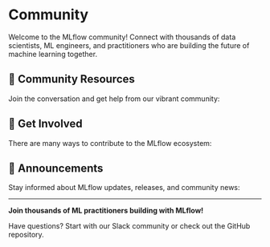
# Community

Welcome to the MLflow community! Connect with thousands of data scientists, ML engineers, and practitioners who are building the future of machine learning together.

## 🤝 Community Resources

Join the conversation and get help from our vibrant community:

<TilesGrid>
  <TileCard
    icon={Github}
    title="GitHub"
    description="Explore the codebase, contribute, and report issues"
    href="https://github.com/mlflow/mlflow"
    linkText="Visit GitHub →"
  />
  <TileCard
    icon={Slack}
    title="Slack"
    description="Connect with MLflow users and contributors in real-time"
    href="https://mlflow.org/slack"
    linkText="Join Slack →"
  />
  <TileCard
    image="/images/logos/x-logo-black.png"
    imageDark="/images/logos/x-logo-white.png"
    imageWidth={32}
    imageHeight={32}
    title="X"
    description="Follow us for the latest updates and news"
    href="https://x.com/mlflow"
    linkText="Follow us →"
  />
  <TileCard
    icon={Linkedin}
    title="LinkedIn"
    description="Connect with us on LinkedIn for professional updates"
    href="https://www.linkedin.com/company/mlflow-org"
    linkText="Connect →"
  />
  <TileCard
    icon={HelpCircle}
    title="Stack Overflow"
    description="Get help with technical questions using the mlflow tag"
    href="https://stackoverflow.com/questions/tagged/mlflow"
    linkText="Ask questions →"
  />
</TilesGrid>

## 🚀 Get Involved

There are many ways to contribute to the MLflow ecosystem:

<TilesGrid>
  <TileCard
    icon={BookOpen}
    title="Contributing Guide"
    description="Learn how to contribute code, documentation, and more to MLflow"
    href="https://github.com/mlflow/mlflow/blob/master/CONTRIBUTING.md"
    linkText="Start contributing →"
  />
  <TileCard
    icon={Newspaper}
    title="MLflow Blog"
    description="Stay updated with the latest developments and best practices"
    href="https://mlflow.org/blog/index.html"
    linkText="Read blog →"
  />
  <TileCard
    icon={Users}
    title="Ambassador Program"
    description="Become a community leader and advocate for MLflow"
    href="https://mlflow.org/ambassadors"
    linkText="Learn more →"
  />
  <TileCard
    icon={FileText}
    title="Report Issues"
    description="Help us improve MLflow by reporting bugs or requesting features"
    href="https://github.com/mlflow/mlflow/issues/new/choose"
    linkText="Report issue →"
  />
</TilesGrid>

## 📣 Announcements

Stay informed about MLflow updates, releases, and community news:

<TilesGrid>
  <TileCard
    icon={Megaphone}
    title="Latest Releases"
    description="Check out the newest features and bug fixes in our GitHub releases"
    href="https://github.com/mlflow/mlflow/releases"
    linkText="View releases →"
  />
  <TileCard
    icon={Calendar}
    title="Community Events"
    description="Join us for office hours, webinars, and community meetups"
    href="https://lu.ma/mlflow?k=c"
    linkText="See events →"
  />
</TilesGrid>

---

<div style={{ textAlign: 'center', marginTop: '3rem' }}>
  <p><strong>Join thousands of ML practitioners building with MLflow!</strong></p>
  <p>Have questions? Start with our <Link href="https://mlflow.org/slack">Slack community</Link> or check out the <Link href="https://github.com/mlflow/mlflow">GitHub repository</Link>.</p>
</div>

